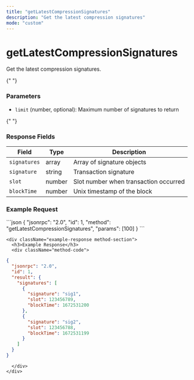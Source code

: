 ```yaml
---
title: "getLatestCompressionSignatures"
description: "Get the latest compression signatures"
mode: "custom"
---
```


<div className="method-page-container">
  <div className="method-header">
    <h1 className="method-title">getLatestCompressionSignatures</h1>
    <p className="method-description">Get the latest compression signatures.</p>
  </div>

{" "}
<div className="method-params method-section">
  <h3>Parameters</h3>
  <ul>
    <li>
      <code>limit</code> (number, optional): Maximum number of signatures to
      return
    </li>
  </ul>
</div>

{" "}
<div className="method-response method-section">
  <h3>Response Fields</h3>
  <table className="method-table">
    <thead>
      <tr>
        <th>Field</th>
        <th>Type</th>
        <th>Description</th>
      </tr>
    </thead>
    <tbody>
      <tr>
        <td>
          <code>signatures</code>
        </td>
        <td>array</td>
        <td>Array of signature objects</td>
      </tr>
      <tr>
        <td>
          <code>signature</code>
        </td>
        <td>string</td>
        <td>Transaction signature</td>
      </tr>
      <tr>
        <td>
          <code>slot</code>
        </td>
        <td>number</td>
        <td>Slot number when transaction occurred</td>
      </tr>
      <tr>
        <td>
          <code>blockTime</code>
        </td>
        <td>number</td>
        <td>Unix timestamp of the block</td>
      </tr>
    </tbody>
  </table>
</div>

  <div className="method-examples">
    <div className="example-request method-section">
      <h3>Example Request</h3>
      <div className="method-code">
```json
{
  "jsonrpc": "2.0",
  "id": 1,
  "method": "getLatestCompressionSignatures",
  "params": [100]
}
```
      </div>
    </div>

    <div className="example-response method-section">
      <h3>Example Response</h3>
      <div className="method-code">

```json
{
  "jsonrpc": "2.0",
  "id": 1,
  "result": {
    "signatures": [
      {
        "signature": "sig1",
        "slot": 123456789,
        "blockTime": 1672531200
      },
      {
        "signature": "sig2",
        "slot": 123456788,
        "blockTime": 1672531199
      }
    ]
  }
}
```

      </div>
    </div>

  </div>
</div>
